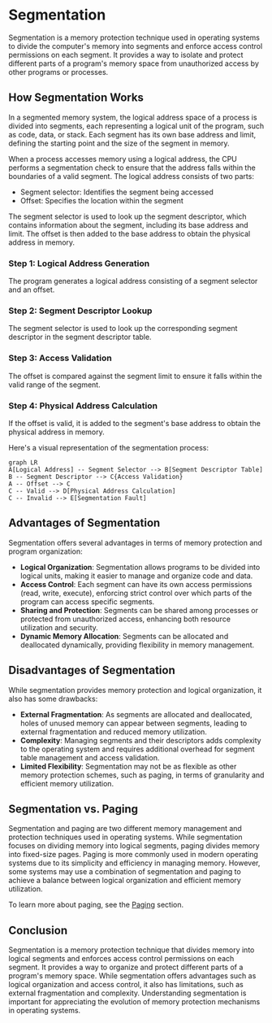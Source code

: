 
# Segmentation

Segmentation is a memory protection technique used in operating systems to divide the computer's memory into segments and enforce access control permissions on each segment. It provides a way to isolate and protect different parts of a program's memory space from unauthorized access by other programs or processes.

## How Segmentation Works

In a segmented memory system, the logical address space of a process is divided into segments, each representing a logical unit of the program, such as code, data, or stack. Each segment has its own base address and limit, defining the starting point and the size of the segment in memory.

When a process accesses memory using a logical address, the CPU performs a segmentation check to ensure that the address falls within the boundaries of a valid segment. The logical address consists of two parts:

- Segment selector: Identifies the segment being accessed
- Offset: Specifies the location within the segment

The segment selector is used to look up the segment descriptor, which contains information about the segment, including its base address and limit. The offset is then added to the base address to obtain the physical address in memory.

<Steps>

### Step 1: Logical Address Generation
The program generates a logical address consisting of a segment selector and an offset.

### Step 2: Segment Descriptor Lookup
The segment selector is used to look up the corresponding segment descriptor in the segment descriptor table.

### Step 3: Access Validation
The offset is compared against the segment limit to ensure it falls within the valid range of the segment.

### Step 4: Physical Address Calculation
If the offset is valid, it is added to the segment's base address to obtain the physical address in memory.

</Steps>

Here's a visual representation of the segmentation process:

```mermaid
graph LR
A[Logical Address] -- Segment Selector --> B[Segment Descriptor Table]
B -- Segment Descriptor --> C{Access Validation}
A -- Offset --> C
C -- Valid --> D[Physical Address Calculation]
C -- Invalid --> E[Segmentation Fault]
```

## Advantages of Segmentation

Segmentation offers several advantages in terms of memory protection and program organization:

- **Logical Organization**: Segmentation allows programs to be divided into logical units, making it easier to manage and organize code and data.
- **Access Control**: Each segment can have its own access permissions (read, write, execute), enforcing strict control over which parts of the program can access specific segments.
- **Sharing and Protection**: Segments can be shared among processes or protected from unauthorized access, enhancing both resource utilization and security.
- **Dynamic Memory Allocation**: Segments can be allocated and deallocated dynamically, providing flexibility in memory management.

## Disadvantages of Segmentation

While segmentation provides memory protection and logical organization, it also has some drawbacks:

- **External Fragmentation**: As segments are allocated and deallocated, holes of unused memory can appear between segments, leading to external fragmentation and reduced memory utilization.
- **Complexity**: Managing segments and their descriptors adds complexity to the operating system and requires additional overhead for segment table management and access validation.
- **Limited Flexibility**: Segmentation may not be as flexible as other memory protection schemes, such as paging, in terms of granularity and efficient memory utilization.

## Segmentation vs. Paging

Segmentation and paging are two different memory management and protection techniques used in operating systems. While segmentation focuses on dividing memory into logical segments, paging divides memory into fixed-size pages. Paging is more commonly used in modern operating systems due to its simplicity and efficiency in managing memory. However, some systems may use a combination of segmentation and paging to achieve a balance between logical organization and efficient memory utilization.

To learn more about paging, see the [Paging](/memory-resources-and-paging/paging) section.

## Conclusion

Segmentation is a memory protection technique that divides memory into logical segments and enforces access control permissions on each segment. It provides a way to organize and protect different parts of a program's memory space. While segmentation offers advantages such as logical organization and access control, it also has limitations, such as external fragmentation and complexity. Understanding segmentation is important for appreciating the evolution of memory protection mechanisms in operating systems.